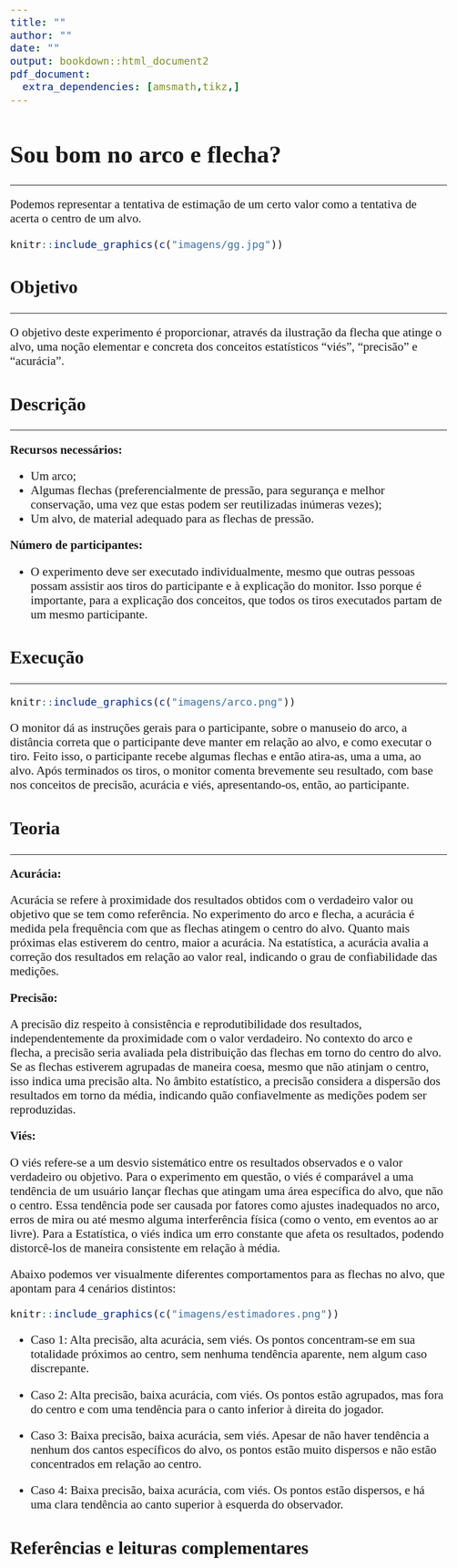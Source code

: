 ```yaml
---
title: ""
author: ""
date: ""
output: bookdown::html_document2
pdf_document:
  extra_dependencies: [amsmath,tikz,]
---
```


<style type="text/css">
  body{
  font-family: Calibri;
  font-size: 16pt;}
  p.caption{
  font-size: 13pt;}
</style>

# Sou bom no arco e flecha?
***

Podemos representar a tentativa de estimação de um certo valor como a tentativa de acerta o centro de um alvo. 

```r
knitr::include_graphics(c("imagens/gg.jpg"))
```

## Objetivo
***

O objetivo deste experimento é proporcionar, através da ilustração da flecha que atinge o alvo, uma noção elementar e concreta dos conceitos estatísticos "viés", "precisão" e "acurácia".


## Descrição
***

**Recursos necessários:**

* Um arco;
* Algumas flechas (preferencialmente de pressão, para segurança e melhor conservação, uma vez que estas podem ser reutilizadas inúmeras vezes);
* Um alvo, de material adequado para as flechas de pressão.
  

**Número de participantes:**

* O experimento deve ser executado individualmente, mesmo que outras pessoas possam assistir aos tiros do participante e à explicação do monitor. Isso porque é importante, para a explicação dos conceitos, que todos os tiros executados partam de um mesmo participante.



## Execução

***

```r
knitr::include_graphics(c("imagens/arco.png"))
```

O monitor dá as instruções gerais para o participante, sobre o manuseio do arco, a distância correta que o participante deve manter em relação ao alvo, e como executar o tiro. Feito isso, o participante recebe algumas flechas e então atira-as, uma a uma, ao alvo. Após terminados os tiros, o monitor comenta brevemente seu resultado, com base nos conceitos de precisão, acurácia e viés, apresentando-os, então, ao participante.


## Teoria

***

**Acurácia:**

Acurácia se refere à proximidade dos resultados obtidos com o verdadeiro valor ou objetivo que se tem como referência. No experimento do arco e flecha, a acurácia é medida pela frequência com que as flechas atingem o centro do alvo. Quanto mais próximas elas estiverem do centro, maior a acurácia. Na estatística, a acurácia avalia a correção dos resultados em relação ao valor real, indicando o grau de confiabilidade das medições.

**Precisão:**

A precisão diz respeito à consistência e reprodutibilidade dos resultados, independentemente da proximidade com o valor verdadeiro. No contexto do arco e flecha, a precisão seria avaliada pela distribuição das flechas em torno do centro do alvo. Se as flechas estiverem agrupadas de maneira coesa, mesmo que não atinjam o centro, isso indica uma precisão alta. No âmbito estatístico, a precisão considera a dispersão dos resultados em torno da média, indicando quão confiavelmente as medições podem ser reproduzidas.

**Viés:**

O viés refere-se a um desvio sistemático entre os resultados observados e o valor verdadeiro ou objetivo. Para o experimento em questão, o viés é comparável a uma tendência de um usuário lançar flechas que atingam uma área específica do alvo, que não o centro. Essa tendência pode ser causada por fatores como ajustes inadequados no arco, erros de mira ou até mesmo alguma interferência física (como o vento, em eventos ao ar livre). Para a Estatística, o viés indica um erro constante que afeta os resultados, podendo distorcê-los de maneira consistente em relação à média. 

Abaixo podemos ver visualmente diferentes comportamentos para as flechas no alvo, que apontam para 4 cenários distintos:

```r
knitr::include_graphics(c("imagens/estimadores.png"))
```

* Caso 1: Alta precisão, alta acurácia, sem viés. Os pontos concentram-se em sua totalidade próximos ao centro, sem nenhuma tendência aparente, nem algum caso discrepante.
    
* Caso 2: Alta precisão, baixa acurácia, com viés. Os pontos estão agrupados, mas fora do centro e com uma tendência para o canto inferior à direita do jogador.

* Caso 3: Baixa precisão, baixa acurácia, sem viés. Apesar de não haver tendência a nenhum dos cantos específicos do alvo, os pontos estão muito dispersos e não estão concentrados em relação ao centro.
    
* Caso 4: Baixa precisão, baixa acurácia, com viés. Os pontos estão dispersos, e há uma clara tendência ao canto superior à esquerda do observador.

## Referências e leituras complementares